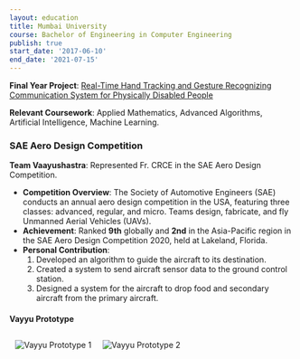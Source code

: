 ```yaml
---
layout: education
title: Mumbai University
course: Bachelor of Engineering in Computer Engineering
publish: true
start_date: '2017-06-10'
end_date: '2021-07-15'
---
```


**Final Year Project**: [Real-Time Hand Tracking and Gesture Recognizing Communication System for Physically Disabled People](https://link.springer.com/chapter/10.1007/978-981-16-5529-6_56)

**Relevant Coursework**: Applied Mathematics, Advanced Algorithms, Artificial Intelligence, Machine Learning.

### SAE Aero Design Competition
**Team Vaayushastra**: Represented Fr. CRCE in the SAE Aero Design Competition.
* **Competition Overview**: The Society of Automotive Engineers (SAE) conducts an annual aero design competition in the USA, featuring three classes: advanced, regular, and micro. Teams design, fabricate, and fly Unmanned Aerial Vehicles (UAVs).
* **Achievement**: Ranked **9th** globally and **2nd** in the Asia-Pacific region in the SAE Aero Design Competition 2020, held at Lakeland, Florida.
* **Personal Contribution**:
    1. Developed an algorithm to guide the aircraft to its destination.
    2. Created a system to send aircraft sensor data to the ground control station.
    3. Designed a system for the aircraft to drop food and secondary aircraft from the primary aircraft.

#### Vayyu Prototype
<div style="display: flex; flex-wrap: nowrap;">
    <img style="margin: 10px;" src="../../../../vaayu.jpeg" alt="Vayyu Prototype 1" />
    <img style="margin: 10px;" src="../../../../vaayu2.jpeg" alt="Vayyu Prototype 2" />
</div>
